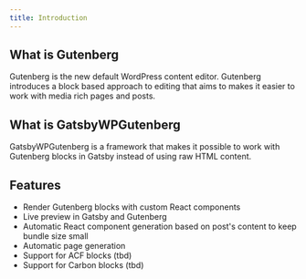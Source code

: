 ```yaml
---
title: Introduction
---
```


## What is Gutenberg

Gutenberg is the new default WordPress content editor. Gutenberg introduces a block based approach to editing that aims to makes it easier to work with media rich pages and posts.

## What is GatsbyWPGutenberg

GatsbyWPGutenberg is a framework that makes it possible to work with Gutenberg blocks in Gatsby instead of using raw HTML content.

## Features

- Render Gutenberg blocks with custom React components
- Live preview in Gatsby and Gutenberg
- Automatic React component generation based on post's content to keep bundle size small
- Automatic page generation
- Support for ACF blocks (tbd)
- Support for Carbon blocks (tbd)
